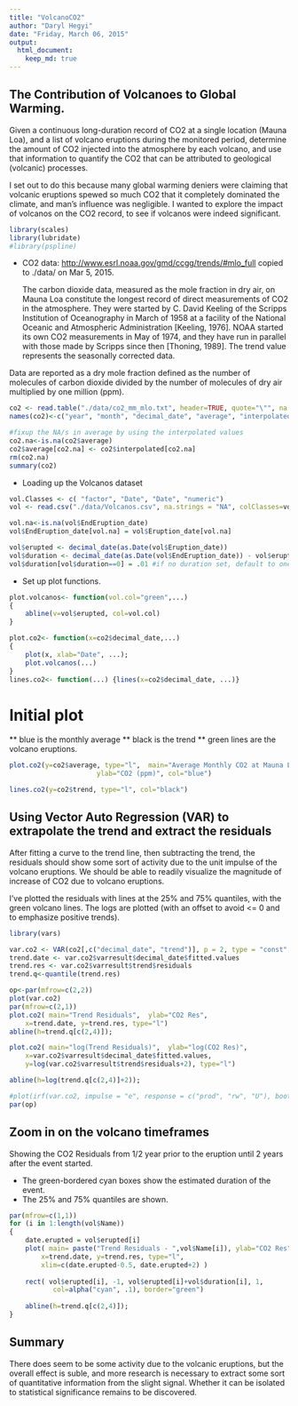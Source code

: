 ```yaml
---
title: "VolcanoCO2"
author: "Daryl Hegyi"
date: "Friday, March 06, 2015"
output: 
  html_document:
    keep_md: true
---
```

## The Contribution of Volcanoes to Global Warming.
Given a continuous long-duration record of CO2 at a single location (Mauna Loa), and a list of volcano eruptions during the monitored period, determine the amount of CO2 injected into the atmosphere by each volcano, and use that information to quantify the CO2 that can be attributed to geological (volcanic) processes.

I set out to do this because many global warming deniers were claiming that volcanic eruptions spewed so much CO2 that it completely dominated the climate, and man's influence was negligible.  I wanted to explore the impact of volcanos on the CO2 record, to see if volcanos were indeed significant.

```r
library(scales)
library(lubridate)
#library(pspline)
```
* CO2 data: <http://www.esrl.noaa.gov/gmd/ccgg/trends/#mlo_full> copied to ./data/ on Mar 5, 2015.

  The carbon dioxide data, measured as the mole fraction in dry air, on Mauna Loa constitute the longest record of direct measurements of CO2 in the atmosphere. They were started by C. David Keeling of the Scripps Institution of Oceanography in March of 1958 at a facility of the National Oceanic and Atmospheric Administration [Keeling, 1976]. NOAA started its own CO2 measurements in May of 1974, and they have run in parallel with those made by Scripps since then [Thoning, 1989]. The trend value represents the seasonally corrected data.

Data are reported as a dry mole fraction defined as the number of molecules of carbon dioxide divided by the number of molecules of dry air multiplied by one million (ppm). 
```r
co2 <- read.table("./data/co2_mm_mlo.txt", header=TRUE, quote="\"", na.strings = "-99.99")
names(co2)<-c("year", "month", "decimal_date", "average", "interpolated", "trend", "numdays")

#fixup the NA/s in average by using the interpolated values
co2.na<-is.na(co2$average)
co2$average[co2.na] <- co2$interpolated[co2.na]
rm(co2.na)
summary(co2)
```

* Loading up the Volcanos dataset
```r

vol.Classes <- c( "factor", "Date", "Date", "numeric")
vol <- read.csv("./data/Volcanos.csv", na.strings = "NA", colClasses=vol.Classes)

vol.na<-is.na(vol$EndEruption_date)
vol$EndEruption_date[vol.na] = vol$Eruption_date[vol.na]

vol$erupted <- decimal_date(as.Date(vol$Eruption_date))
vol$duration <- decimal_date(as.Date(vol$EndEruption_date)) - vol$erupted
vol$duration[vol$duration==0] = .01 #if no duration set, default to one percent of a year (about 3.5 days)

```

* Set up plot functions.
```r
plot.volcanos<- function(vol.col="green",...) 
{ 
	abline(v=vol$erupted, col=vol.col)
}

plot.co2<- function(x=co2$decimal_date,...) 
{
	plot(x, xlab="Date", ...); 
	plot.volcanos(...)
}
lines.co2<- function(...) {lines(x=co2$decimal_date, ...)}
```
# Initial plot

** blue is the monthly average
** black is the trend
** green lines are the volcano eruptions.
```r
plot.co2(y=co2$average, type="l",  main="Average Monthly CO2 at Mauna Loa", 
					  ylab="CO2 (ppm)", col="blue")

lines.co2(y=co2$trend, type="l", col="black")
```

## Using Vector Auto Regression (VAR) to extrapolate the trend and extract the residuals
After fitting a curve to the trend line, then subtracting the trend, the residuals should show some sort of activity due to the unit impulse of the volcano eruptions.  We should be able to readily visualize the magnitude of increase of CO2 due to volcano eruptions.

I've plotted the residuals with lines at the 25% and 75% quantiles, with the green volcano lines.  The logs are plotted (with an offset to avoid <= 0 and to emphasize positive trends).
```r
library(vars)

var.co2 <- VAR(co2[,c("decimal_date", "trend")], p = 2, type = "const", )
trend.date <- var.co2$varresult$decimal_date$fitted.values
trend.res <- var.co2$varresult$trend$residuals
trend.q<-quantile(trend.res)

op<-par(mfrow=c(2,2))
plot(var.co2)
par(mfrow=c(2,1))
plot.co2( main="Trend Residuals",  ylab="CO2 Res",
	x=trend.date, y=trend.res, type="l")
abline(h=trend.q[c(2,4)]);

plot.co2( main="log(Trend Residuals)",  ylab="log(CO2 Res)",
	x=var.co2$varresult$decimal_date$fitted.values, 
	y=log(var.co2$varresult$trend$residuals+2), type="l")

abline(h=log(trend.q[c(2,4)]+2));

#plot(irf(var.co2, impulse = "e", response = c("prod", "rw", "U"), boot = T))
par(op)
```

## Zoom in on the volcano timeframes
Showing the CO2 Residuals from 1/2 year prior to the eruption until 2 years after the event started.

* The green-bordered cyan boxes show the estimated duration of the event.
* The 25% and 75% quantiles are shown.
```r
par(mfrow=c(1,1))
for (i in 1:length(vol$Name))
{
	date.erupted = vol$erupted[i]
	plot( main= paste("Trend Residuals - ",vol$Name[i]), ylab="CO2 Res",
		x=trend.date, y=trend.res, type="l",
		xlim=c(date.erupted-0.5, date.erupted+2) )
	
	rect( vol$erupted[i], -1, vol$erupted[i]+vol$duration[i], 1,
		   col=alpha("cyan", .1), border="green")
	
	abline(h=trend.q[c(2,4)]);
}
```

## Summary
There does seem to be some activity due to the volcanic eruptions, but the overall effect is suble, and more research is necessary to extract some sort of quantitative information from the slight signal.  Whether it can be isolated to statistical significance remains to be discovered.
